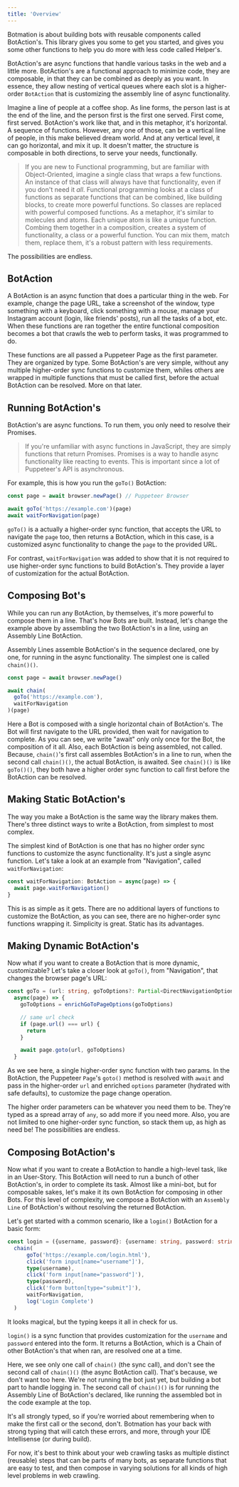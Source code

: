 ---
title: 'Overview'
---

Botmation is about building bots with reusable components called BotAction's. This library gives you some to get you started, and gives you some other functions to help you do more with less code called Helper's. 

BotAction's are async functions that handle various tasks in the web and a little more. BotAction's are a functional approach to minimize code, they are composable, in that they can be combined as deeply as you want. In essence, they allow nesting of vertical queues where each slot is a higher-order `BotAction` that is customizing the assembly line of async functionality. 

Imagine a line of people at a coffee shop. As line forms, the person last is at the end of the line, and the person first is the first one served. First come, first served. BotAction's work like that, and in this metaphor, it's horizontal. A sequence of functions. However, any one of those, can be a vertical line of people, in this make believed dream world. And at any vertical level, it can go horizontal, and mix it up. It doesn't matter, the structure is composable in both directions, to serve your needs, functionally.

> If you are new to Functional programming, but are familiar with Object-Oriented, imagine a single class that wraps a few functions. An instance of that class will always have that functionality, even if you don't need it *all*.
> Functional programming looks at a class of functions as separate functions that can be combined, like building blocks, to create more powerful functions. So classes are replaced with powerful composed functions. As a metaphor, it's similar to molecules and atoms. Each unique atom is like a unique function. Combing them together in a composition, creates a system of functionality, a class or a powerful function. You can mix them, match them, replace them, it's a robust pattern with less requirements.

The possibilities are endless.

## BotAction
A BotAction is an async function that does a particular thing in the web. For example, change the page URL, take a screenshot of the window, type something with a keyboard, click something with a mouse, manage your Instagram account (login, like friends' posts), run all the tasks of a bot, etc. When these functions are ran together the entire functional composition becomes a bot that crawls the web to perform tasks, it was programmed to do.

These functions are all passed a Puppeteer Page as the first parameter. They are organized by type. Some BotAction's are very simple, without any multiple higher-order sync functions to customize them, whiles others are wrapped in multiple functions that must be called first, before the actual BotAction can be resolved. More on that later.

## Running BotAction's

BotAction's are async functions. To run them, you only need to resolve their Promises. 

> If you're unfamiliar with async functions in JavaScript, they are simply functions that return Promises. Promises is a way to handle async functionality like reacting to events. This is important since a lot of Puppeteer's API is asynchronous.

For example, this is how you run the `goTo()` BotAction:
```typescript
const page = await browser.newPage() // Puppeteer Browser

await goTo('https://example.com')(page)
await waitForNavigation(page)
```
`goTo()` is a actually a higher-order sync function, that accepts the URL to navigate the `page` too, then returns a BotAction, which in this case, is a customized async functionality to change the `page` to the provided URL.

For contrast, `waitForNavigation` was added to show that it is not required to use higher-order sync functions to build BotAction's. They provide a layer of customization for the actual BotAction.

## Composing Bot's

While you can run any BotAction, by themselves, it's more powerful to compose them in a line. That's how Bots are built. Instead, let's change the example above by assembling the two BotAction's in a line, using an Assembly Line BotAction.

Assembly Lines assemble BotAction's in the sequence declared, one by one, for running in the async functionality. The simplest one is called `chain()()`.

```typescript title=playground_bot.ts
const page = await browser.newPage()

await chain(
  goTo('https://example.com'),
  waitForNavigation
)(page)
```

Here a Bot is composed with a single horizontal chain of BotAction's. The Bot will first navigate to the URL provided, then wait for navigation to complete. As you can see, we write "await" only only once for the Bot, the composition of it all. Also, each BotAction is being assembled, not called. Because, `chain()`'s first call assembles BotAction's in a line to run, when the second call `chain()()`, the actual BotAction, is awaited. See `chain()()` is like `goTo()()`, they both have a higher order sync function to call first before the BotAction can be resolved.

## Making Static BotAction's

The way you make a BotAction is the same way the library makes them. There's three distinct ways to write a BotAction, from simplest to most complex.

The simplest kind of BotAction is one that has no higher order sync functions to customize the async functionality. It's just a single async function. Let's take a look at an example  from "Navigation", called `waitForNavigation`:

```typescript
const waitForNavigation: BotAction = async(page) => {
  await page.waitForNavigation()
}
```

This is as simple as it gets. There are no additional layers of functions to customize the BotAction, as you can see, there are no higher-order sync functions wrapping it. Simplicity is great. Static has its advantages.

## Making Dynamic BotAction's

Now what if you want to create a BotAction that is more dynamic, customizable? Let's take a closer look at `goTo()`, from "Navigation", that changes the browser page's URL:

```typescript
const goTo = (url: string, goToOptions?: Partial<DirectNavigationOptions>): BotAction => 
  async(page) => {
    goToOptions = enrichGoToPageOptions(goToOptions)  

    // same url check
    if (page.url() === url) {
      return
    }

    await page.goto(url, goToOptions)
  }
```

As we see here, a single higher-order sync function with two params. In the BotAction, the Puppeteer `Page`'s `goto()` method is resolved with `await` and pass in the higher-order `url` and enriched `options` parameter (hydrated with safe defaults), to customize the page change operation.

The higher order parameters can be whatever you need them to be. They're typed as a spread array of `any`, so add more if you need more. Also, you are not limited to one higher-order sync function, so stack them up, as high as need be! The possibilities are endless.

## Composing BotAction's

Now what if you want to create a BotAction to handle a high-level task, like in an User-Story. This BotAction will need to run a bunch of other BotAction's, in order to complete its task. Almost like a mini-bot, but for composable sakes, let's make it its own BotAction for composing in other Bots. For this level of complexity, we compose a BotAction with an `Assembly Line` of BotAction's without resolving the returned BotAction.

Let's get started with a common scenario, like a `login()` BotAction for a basic form:

```typescript
const login = ({username, password}: {username: string, password: string}): BotAction =>
  chain(
      goTo('https://example.com/login.html'),
      click('form input[name="username"]'),
      type(username),
      click('form input[name="password"]'),
      type(password),
      click('form button[type="submit"]'),
      waitForNavigation,
      log('Login Complete')
  )
```

It looks magical, but the typing keeps it all in check for us.

`login()` is a sync function that provides customization for the `username` and `password` entered into the form. It returns a BotAction, which is a Chain of other BotAction's that when ran, are resolved one at a time.

Here, we see only one call of `chain()` (the sync call), and don't see the second call of `chain()()` (the async BotAction call). That's because, we don't want too here. We're not running the bot just yet, but building a bot part to handle logging in. The second call of `chain()()` is for running the Assembly Line of BotAction's declared, like running the assembled bot in the code example at the top.

It's all strongly typed, so if you're worried about remembering when to make the first call or the second, don't. Botmation has your back with strong typing that will catch these errors, and more, through your IDE Intellisense (or during build).

For now, it's best to think about your web crawling tasks as multiple distinct (reusable) steps that can be parts of many bots, as separate functions that are easy to test, and then compose in varying solutions for all kinds of high level problems in web crawling.